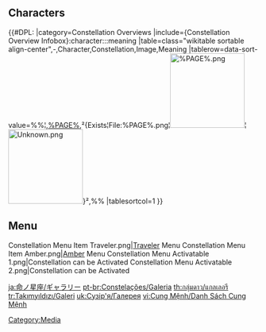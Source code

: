 {{CustomTabs
|tab1 = Overview
|tab2 = Level List
|tab3 = List
|tab4 = Gallery
}}

==Characters==
{{#DPL:
|category=Constellation Overviews
|include={Constellation Overview Infobox}:character:::meaning
|table=class="wikitable sortable align-center",-,Character,Constellation,Image,Meaning
|tablerow=data-sort-value=%%¦{{Character|%%|100}},[[%PAGE%]],²{Exists¦File:%PAGE%.png¦[[File:%PAGE%.png|150px|link=%PAGE%]]¦[[File:Unknown.png|150px|link=]]}²,%%
|tablesortcol=1
}}

==Menu==
<gallery>
Constellation Menu Item Traveler.png|[[Traveler]] Menu
Constellation Menu Item Amber.png|[[Amber]] Menu
Constellation Menu Activatable 1.png|Constellation can be Activated
Constellation Menu Activatable 2.png|Constellation can be Activated
</gallery>

[[Category:Media]]

[[ja:命ノ星座/ギャラリー]]
[[pt-br:Constelações/Galeria]]
[[th:กลุ่มดาว/แกลเลอรี]]
[[tr:Takımyıldızı/Galeri]]
[[uk:Сузір'я/Галерея]]
[[vi:Cung Mệnh/Danh Sách Cung Mệnh]]